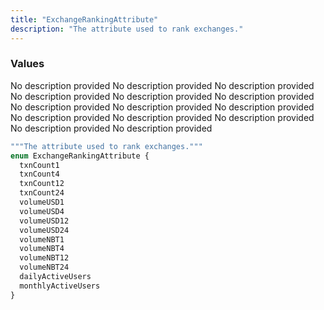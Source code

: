 ```yaml
---
title: "ExchangeRankingAttribute"
description: "The attribute used to rank exchanges."
---
```


### Values

<ResponseField name="txnCount1" type="enum">
  No description provided
</ResponseField>

<ResponseField name="txnCount4" type="enum">
  No description provided
</ResponseField>

<ResponseField name="txnCount12" type="enum">
  No description provided
</ResponseField>

<ResponseField name="txnCount24" type="enum">
  No description provided
</ResponseField>

<ResponseField name="volumeUSD1" type="enum">
  No description provided
</ResponseField>

<ResponseField name="volumeUSD4" type="enum">
  No description provided
</ResponseField>

<ResponseField name="volumeUSD12" type="enum">
  No description provided
</ResponseField>

<ResponseField name="volumeUSD24" type="enum">
  No description provided
</ResponseField>

<ResponseField name="volumeNBT1" type="enum">
  No description provided
</ResponseField>

<ResponseField name="volumeNBT4" type="enum">
  No description provided
</ResponseField>

<ResponseField name="volumeNBT12" type="enum">
  No description provided
</ResponseField>

<ResponseField name="volumeNBT24" type="enum">
  No description provided
</ResponseField>

<ResponseField name="dailyActiveUsers" type="enum">
  No description provided
</ResponseField>

<ResponseField name="monthlyActiveUsers" type="enum">
  No description provided
</ResponseField>


```graphql ExchangeRankingAttribute
"""The attribute used to rank exchanges."""
enum ExchangeRankingAttribute {
  txnCount1
  txnCount4
  txnCount12
  txnCount24
  volumeUSD1
  volumeUSD4
  volumeUSD12
  volumeUSD24
  volumeNBT1
  volumeNBT4
  volumeNBT12
  volumeNBT24
  dailyActiveUsers
  monthlyActiveUsers
}
```
